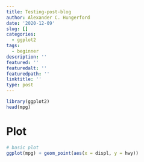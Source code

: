```yaml
---
title: Testing-post-blog
author: Alexander C. Hungerford
date: '2020-12-09'
slug: []
categories:
  - ggplot2
tags:
  - beginner
description: ''
featured: ''
featuredalt: ''
featuredpath: ''
linktitle: ''
type: post
---
```


```r
library(ggplot2)
head(mpg)
```

# Plot

```r
# basic plot
ggplot(mpg) + geom_point(aes(x = displ, y = hwy))
```

